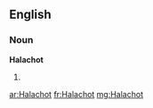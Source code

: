 ==English==

===Noun===
'''Halachot'''

# {{plural of|[[Halacha]]}}

[[ar:Halachot]]
[[fr:Halachot]]
[[mg:Halachot]]